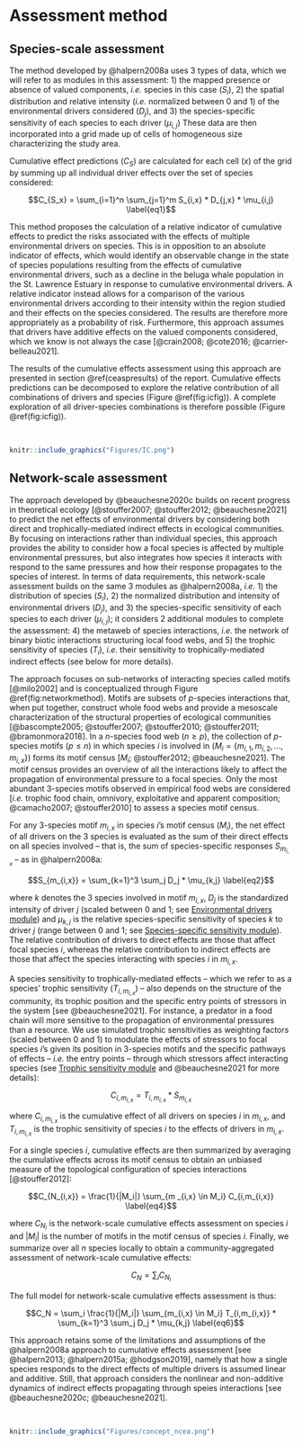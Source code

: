 # Assessment method {#method}

## Species-scale assessment {#speciesmethod}

The method developed by @halpern2008a uses 3 types of data, which we will refer to as modules in this assessment: 1) the mapped presence or absence of valued components, *i.e.* species in this  case ($S_i$), 2) the spatial distribution and relative intensity (*i.e.* normalized between 0 and 1) of the environmental drivers considered ($D_j$), and 3) the species-specific sensitivity of each species to each driver ($\mu_{i,j}$) These data are then incorporated into a grid made up of cells of homogeneous size characterizing the study area. 

Cumulative effect predictions ($C_S$) are calculated for each cell ($x$) of the grid by summing up all individual driver effects over the set of species considered:

$$C_{S_x} = \sum_{i=1}^n \sum_{j=1}^m S_{i,x} * D_{j,x} * \mu_{i,j} \label{eq1}$$

This method proposes the calculation of a relative indicator of cumulative effects to predict the risks associated with the effects of multiple environmental drivers on species. This is in opposition to an absolute indicator of effects, which would identify an observable change in the state of species populations resulting from the effects of cumulative environmental drivers, such as a decline in the beluga whale population in the St. Lawrence Estuary in response to cumulative environmental drivers. A relative indicator instead allows for a comparison of the various environmental drivers according to their intensity within the region studied and their effects on the species considered. The results are therefore more appropriately as a probability of risk. Furthermore, this approach assumes that drivers have additive effects on the valued components considered, which we know is not always the case [@crain2008; @cote2016; @carrier-belleau2021].

The results of the cumulative effects assessment using this approach are presented in section \@ref(ceaspresults) of the report. Cumulative effects predictions can be decomposed to explore the relative contribution of all combinations of drivers and species (Figure \@ref(fig:icfig)). A complete exploration of all driver-species combinations is therefore possible (Figure \@ref(fig:icfig)).  

<br/>

```r
knitr::include_graphics("Figures/IC.png")
```

## Network-scale assessment {#networkmethod}

The approach developed by @beauchesne2020c builds on recent progress in theoretical ecology [@stouffer2007; @stouffer2012; @beauchesne2021] to predict the net effects of environmental drivers by considering both direct and trophically-mediated indirect effects in ecological communities. By focusing on interactions rather than individual species, this approach provides the ability to consider how a focal species is affected by multiple environmental pressures, but also integrates how species it interacts with respond to the same pressures and how their response propagates to the species of interest. In terms of data requirements, this network-scale assessment builds on the same 3 modules as @halpern2008a, *i.e.* 1) the distribution of species ($S_i$), 2) the normalized distribution and intensity of environmental drivers ($D_j$), and 3) the species-specific sensitivity of each species to each driver ($\mu_{i,j}$); it considers 2 additional modules to complete the assessment: 4) the metaweb of species interactions, *i.e.* the network of binary biotic interactions structuring local food webs, and 5) the trophic sensitivity of species ($T_i$), *i.e.* their sensitivity to trophically-mediated indirect effects (see below for more details). 

The approach focuses on sub-networks of interacting species called motifs [@milo2002] and is conceptualized through Figure \@ref(fig:networkmethod). Motifs are subsets of $p$-species interactions that, when put together, construct whole food webs and provide a mesoscale characterization of the structural properties of ecological communities [@bascompte2005; @stouffer2007; @stouffer2010; @stouffer2011; @bramonmora2018]. In a $n$-species food web ($n \geq p$), the collection of $p$-species motifs ($p \leq n$) in which species $i$ is involved in ($M_i = \{m_{i,1},m_{i,2},...,m_{i,x}\}$) forms its motif census [$M_i$; @stouffer2012; @beauchesne2021]. The motif census provides an overview of all the interactions likely to affect the propagation of environmental pressure to a focal species. Only the most abundant 3-species motifs observed in empirical food webs are considered [*i.e.* trophic food chain, omnivory, exploitative and apparent composition; @camacho2007; @stouffer2010] to assess a species motif census.

For any 3-species motif $m_{i,x}$ in species $i$’s motif census ($M_i$), the net effect of all drivers on the 3 species is evaluated as the sum of their direct effects on all species involved -- that is, the sum of species-specific responses $S_{m_{i,x}}$ -- as in @halpern2008a:

$$S_{m_{i,x}} = \sum_{k=1}^3 \sum_j D_j * \mu_{k,j} \label{eq2}$$


where $k$ denotes the 3 species involved in motif $m_{i,x}$, $D_j$ is the standardized intensity of driver $j$ (scaled between 0 and 1; see [Environmental drivers module](#drmodule)) and $\mu_{k,j}$ is the relative species-specific sensitivity of species $k$ to driver $j$ (range between 0 and 1; see [Species-specific sensitivity module](#sssmodule)). The relative contribution of drivers to direct effects are those that affect focal species $i$, whereas the relative contribution to indirect effects are those that affect the species interacting with species $i$ in $m_{i,x}$.

A species sensitivity to trophically-mediated effects -- which we refer to as a species' trophic sensitivity ($T_{i,m_{i,x}}$) -- also depends on the structure of the community, its trophic position and the specific entry points of stressors in the system [see @beauchesne2021]. For instance, a predator in a food chain will more sensitive to the propagation of environmental pressures than a resource. We use simulated trophic sensitivities as weighting factors (scaled between 0 and 1) to modulate the effects of stressors to focal species $i$’s given its position in 3-species motifs and the specific pathways of effects -- *i.e.* the entry points -- through which stressors affect interacting species (see [Trophic sensitivity module](#trsmodule) and @beauchesne2021 for more details):

$$C_{i,m_{i,x}} = T_{i,m_{i,x}} * S_{m_{i,x}} \label{eq3}$$


where $C_{i,m_{i,x}}$ is the cumulative effect of all drivers on species $i$ in $m_{i,x}$, and $T_{i,m_{i,x}}$ is the trophic sensitivity of species $i$ to the effects of drivers in $m_{i,x}$. 

For a single species $i$, cumulative effects are then summarized by averaging the cumulative effects across its motif census to obtain an unbiased measure of the topological configuration of species interactions [@stouffer2012]:

$$C_{N_{i,x}} = \frac{1}{|M_i|} \sum_{m _{i,x} \in M_i} C_{i,m_{i,x}} \label{eq4}$$


where $C_{N_i}$ is the network-scale cumulative effects assessment on species $i$ and $|M_i|$ is the number of motifs in the motif census of species $i$. Finally, we summarize over all $n$ species locally to obtain a community-aggregated assessment of network-scale cumulative effects:

$$C_N = \sum_i C_{N_i} \label{eq5}$$

The full model for network-scale cumulative effects assessment is thus:

$$C_N = \sum_i \frac{1}{|M_i|} \sum_{m_{i,x} \in M_i} T_{i,m_{i,x}} * \sum_{k=1}^3 \sum_j D_j * \mu_{k,j} \label{eq6}$$


This approach retains some of the limitations and assumptions of the @halpern2008a approach to cumulative effects assessment [see @halpern2013; @halpern2015a; @hodgson2019], namely that how a single species responds to the direct effects of multiple drivers is assumed linear and additive. Still, that approach considers the nonlinear and non-additive dynamics of indirect effects propagating through speies interactions [see @beauchesne2020c; @beauchesne2021].

<br>

```r
knitr::include_graphics("Figures/concept_ncea.png")
```

<br>

